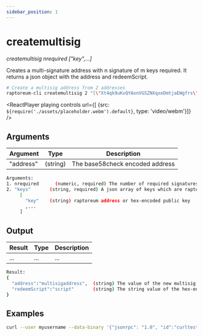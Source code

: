 ```yaml
---
sidebar_position: 1
---
```


# createmultisig

*createmultisig nrequired ["key",...]*

Creates a multi-signature address with n signature of m keys required.
It returns a json object with the address and redeemScript.

```bash
# Create a multisig address from 2 addresses
raptoreum-cli createmultisig 2 "[\"Xt4qk9uKvQYAonVGSZNXqxeDmtjaEWgfrs\",\"XoSoWQkpgLpppPoyyzbUFh1fq2RBvW6UK1\"]"
```

<ReactPlayer playing controls url={[
    {src: `${require('./assets/placeholder.webm').default}`, type: 'video/webm'}]} />


## Arguments

| Argument | Type | Description |
|--|--|--|
| "address" | (string) | The base58check encoded address |

```bash
Arguments:
1. nrequired      (numeric, required) The number of required signatures out of the n keys or addresses.
2. "keys"       (string, required) A json array of keys which are raptoreum addresses or hex-encoded public keys
     [
       "key"    (string) raptoreum address or hex-encoded public key
       ,...
     ]
```

## Output

| Result | Type | Description |
|--|--|--|
| ... | ... | ... |

```bash
Result:
{
  "address":"multisigaddress",  (string) The value of the new multisig address.
  "redeemScript":"script"       (string) The string value of the hex-encoded redemption script.
}
```


## Examples

```bash
curl --user myusername --data-binary '{"jsonrpc": "1.0", "id":"curltest", "method": "createmultisig", "params": [2, "[\"Xt4qk9uKvQYAonVGSZNXqxeDmtjaEWgfrs\",\"XoSoWQkpgLpppPoyyzbUFh1fq2RBvW6UK1\"]"] }' -H 'content-type: text/plain;' http://127.0.0.1:9998/
```

